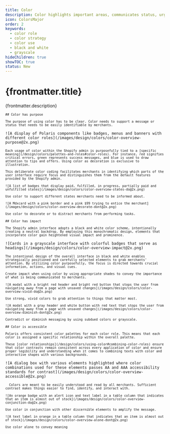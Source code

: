 ```yaml
---
title: Color
description: Color highlights important areas, communicates status, urgency, and directs attention.
icon: ColorsMajor
order: 2
keywords:
  - color role
  - color strategy
  - color use
  - black and white
  - grayscale
hideChildren: true
showTOC: true
status: New
---
```


# {frontmatter.title}

<Lede>{frontmatter.description}</Lede>

<Subnav />

<LayoutSection card>

  <Small>

    ## Color has purpose

    The purpose of using color has to be clear. Color needs to support a message or status that needs to be easily identifiable by merchants.

  </Small>

  <Large>

    ![A display of Polaris components like badges, menus and banners with different color roles](/images/design/colors/color-overview-purpose@2x.png)

  </Large>

  <Small>

    Each usage of color within the Shopify admin is purposefully tied to a [specific meaning](/design/colors/palettes-and-roles#color-roles). For instance, red signifies critical errors, green represents success messages, and blue is used to draw attention to tips and offers. Using color as decoration is exclusive to illustration.

    This deliberate color coding facilitates merchants in identifying which parts of the user interface require focus and distinguishes them from the default features provided by the Shopify admin.

  </Small>

  <Small variant="do">

    ![A list of badges that display paid, fulfilled, in progress, partially paid and unfulfilled states](/images/design/colors/color-overview-states-do@2x.png)

    Use color to support different states merchants need to be informed about.

  </Small>

  <Small variant="dont">

    ![A Mdxcard with a pink border and a pink $99 trying to entice the merchant](/images/design/colors/color-overview-decorate-dont@2x.png)

    Use color to decorate or to distract merchants from performing tasks.

  </Small>

</LayoutSection>

<LayoutSection card>

  <Small>

    ## Color has impact

    The Shopify admin interface adopts a black and white color scheme, intentionally creating a neutral backdrop. By employing this monochromatic design, elements that incorporate color gain heightened visual impact and prominence.

  </Small>

  <Large>

    ![Cards in a grayscale interface with colorful badges that serve as headings](/images/design/colors/color-overview-impact@2x.png)

  </Large>

  <Small>

    The intentional design of the overall interface in black and white enables strategically positioned and carefully selected elements to grab merchants' attention. By utilizing color purposefully, the focus is directed towards crucial information, actions, and visual cues.

    Create impact when using color by using appropriate shades to convey the importance of what is being communicated to merchants.

  </Small>

  <Small variant="do">

    ![A modal with a bright red header and bright red button that stops the user from navigating away from a page with unsaved changes](/images/design/colors/color-overview-vivid-do@2x.png)

    Use strong, vivid colors to grab attention to things that matter most.

  </Small>

  <Small variant="dont">

    ![A modal with a gray header and white button with red text that stops the user from navigating away from a page with unsaved changes](/images/design/colors/color-overview-diminish-dont@2x.png)

    Contradict or diminish messaging by using subdued colors or grayscale.

  </Small>

</LayoutSection>

<LayoutSection card>

  <Small>

    ## Color is accessible

    Polaris offers consistent color palettes for each color role. This means that each color is assigned a specific relationship within the overall palette.

    These [color relationships](/design/colors/using-color#combining-color-roles) ensure that color contrasts remain consistent across every application of color and ensure proper legibility and understanding when it comes to combining texts with color and interactive shapes with various backgrounds.

  </Small>

  <Large>

    ![A dialog box with various elements highlighted where color combinations used for these elements passes AA and AAA accessibility standards for contrast](/images/design/colors/color-overview-accessible@2x.png)

  </Large>

  <Small>

      Colors are meant to be easily understood and read by all merchants. Sufficient contrast makes things easier to find, identify, and interact with.

  </Small>

  <Small variant="do">

    ![An orange badge with an alert icon and text label in a table column that indicates that an item is almost out of stock](/images/design/colors/color-overview-conjunction-do@2x.png)

    Use color in conjunction with other discernible elements to amplify the message.

  </Small>

  <Small variant="dont">

    ![A text label in orange in a table column that indicates that an item is almost out of stock](/images/design/colors/color-overview-alone-dont@2x.png)

    Use color alone to convey meaning

  </Small>

</LayoutSection>
